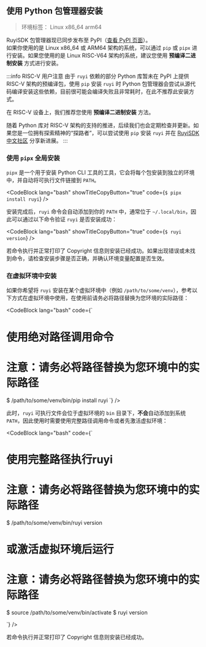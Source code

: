 
## 使用 Python 包管理器安装
> 环境标签： Linux x86_64 arm64

RuyiSDK 包管理器现已同步发布至 PyPI（[查看 PyPI 页面](https://pypi.org/project/ruyi/)）。  
如果你使用的是 Linux x86_64 或 ARM64 架构的系统，可以通过 `pip` 或 `pipx` 进行安装。如果您使用的是 Linux RISC-V64 架构的系统，建议您使用 **预编译二进制安装** 方式进行安装。

:::info RISC-V 用户注意
由于 `ruyi` 依赖的部分 Python 库暂未在 PyPI 上提供 RISC-V 架构的预编译包，使用 `pip` 安装 `ruyi` 时 Python 包管理器会尝试从源代码编译安装这些依赖，目前很可能会编译失败且非常耗时，在此不推荐此安装方式。

在 RISC-V 设备上，我们推荐您使用 **预编译二进制安装** 方法。

随着 Python 库对 RISC-V 架构的支持的推进，后续我们也会定期检查并更新。如果您是一位拥有探索精神的“探路者”，可以尝试使用 `pip` 安装 `ruyi` 并在 [RuyiSDK中文社区](https://ruyisdk.cn/) 分享新进展。
:::

### 使用 `pipx` 全局安装
`pipx` 是一个用于安装 Python CLI 工具的工具，它会将每个包安装到独立的环境中，并自动将可执行文件链接到 `PATH`。

<CodeBlock lang="bash" showTitleCopyButton="true" code={`
$ pipx install ruyi
`} />

安装完成后，`ruyi` 命令会自动添加到你的 `PATH` 中，通常位于 `~/.local/bin`，因此可以通过以下命令验证 `ruyi` 是否安装成功：

<CodeBlock lang="bash" showTitleCopyButton="true" code={`
$ ruyi version
`} />

若命令执行并正常打印了 Copyright 信息则安装已经成功。如果出现错误或未找到命令，请检查安装步骤是否正确，并确认环境变量配置是否生效。


### 在虚拟环境中安装
如果你希望将 `ruyi` 安装在某个虚拟环境中（例如 `/path/to/some/venv`），参考以下方式在虚拟环境中使用，在使用前请务必将路径替换为您环境的实际路径：

<CodeBlock lang="bash" code={`
# 使用绝对路径调用命令
# 注意：请务必将路径替换为您环境中的实际路径
$ /path/to/some/venv/bin/pip install ruyi
`} />

此时，`ruyi` 可执行文件会位于虚拟环境的 `bin` 目录下，**不会**自动添加到系统 `PATH`，因此使用时需要使用完整路径调用命令或者先激活虚拟环境：

<CodeBlock lang="bash" code={`
# 使用完整路径执行ruyi 
# 注意：请务必将路径替换为您环境中的实际路径
$ /path/to/some/venv/bin/ruyi version

# 或激活虚拟环境后运行
# 注意：请务必将路径替换为您环境中的实际路径
$ source /path/to/some/venv/bin/activate
$ ruyi version

`} />

若命令执行并正常打印了 Copyright 信息则安装已经成功。